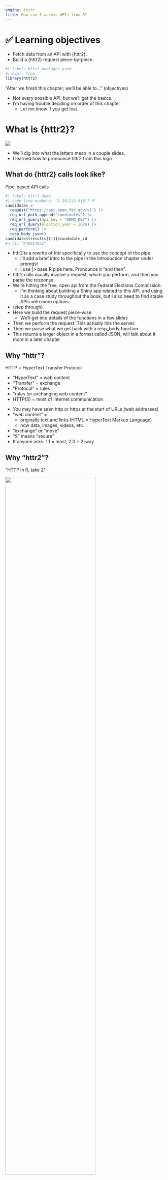 ```yaml
---
engine: knitr
title: How can I access APIs from R?
---
```


# ️✅ Learning objectives

::: nonincremental
-   Fetch data from an API with {httr2}.
-   Build a {httr2} request piece-by-piece.
:::

```r
#| label: httr2-packages-used
#| eval: true
library(httr2)
```

::: notes
"After we finish this chapter, we'll be able to..." (objectives)

-   Not every possible API, but we'll get the basics.
-   I'm having trouble deciding on order of this chapter
    -   Let me know if you get lost.
:::

# What is {httr2}?

![](/images/httr2-logo.png)

::: notes
-   We'll dig into what the letters mean in a couple slides.
-   I learned how to pronounce httr2 from this logo
:::

## What do {httr2} calls look like?

::: fragment
Pipe-based API calls
:::
::: fragment
```r
#| label: httr2-demo
#| code-line-numbers: "1-10|2|3-5|6|7-9"
candidates <- 
  request("https://api.open.fec.gov/v1") |> 
  req_url_path_append("candidates") |> 
  req_url_query(api_key = "DEMO_KEY") |> 
  req_url_query(election_year = 2024) |> 
  req_perform() |> 
  resp_body_json()
candidates$results[[1]]$candidate_id
#> [1] "P40014052"
```
:::

::: notes
-   httr2 is a rewrite of httr specifically to use the concept of the pipe.
    -   I'll add a brief intro to the pipe in the Introduction chapter under prereqs!
    -   I use |> base R pipe here. Pronounce it "and then".
-   httr2 calls usually involve a request, which you perform, and then you parse the response.
-   We're hitting the free, open api from the Federal Elections Commission.
    -   I'm thinking about building a Shiny app related to this API, and using it as a case study throughout the book, but I also need to find stable APIs with more options
-   (step through)
-   Here we build the request piece-wise
    -   We'll get into details of the functions in a few slides
-   Then we perform the request. This actually hits the server.
-   Then we parse what we get back with a resp_body function.
-   This returns a larger object in a format called JSON, will talk about it more in a later chapter
:::

## Why "httr"?

::: fragment
HTTP = HyperText Transfer Protocol

-   "HyperText" = web content
-   "Transfer" = exchange
-   "Protocol" = rules
-   "rules for exchanging web content"
-   HTTP(S) = most of internet communication
:::

::: notes
-   You may have seen http or https at the start of URLs (web addresses)
-   "web content" = 
    -   originally text and links (HTML = HyperText Markup Language)
    -   now data, images, videos, etc.
-   "exchange" or "move"
-   "S" means "secure"
-   If anyone asks: 1.1 = most, 2.0 = 2-way
:::

## Why "httr2"?

::: fragment
"HTTP in R, take 2"
:::
::: fragment
![](/images/httr-reverse-depends.png){width="75%"}
:::

::: notes
-   Complete rewrite. Why? Guesses?
-   Things that depend on httr as of January 22, 2024 (Monday)
-   Couldn't fundamentally change, or these package would all break
:::

## How do I use {httr2}?

::: fragment
`req_*()` functions return `httr2_request` objects
:::

::: fragment
```r
#| code-line-numbers: "1|1-2|2-3|3-5|3,6-7|2,8|1-8"
req_fec <- request("https://api.open.fec.gov/v1")
req_fec_auth <- req_url_query(req_fec, api_key = "DEMO_KEY")
req_candidates <- req_url_path_append(req_fec_auth, "candidates")
candidates_2024 <- req_url_query(req_candidates, election_year = 2024) |> 
  req_perform() |> resp_body_json()
candidates_2022 <- req_url_query(req_candidates, election_year = 2022) |> 
  req_perform() |> resp_body_json()
req_calendar <- req_url_path_append(req_fec_auth, "calendar-dates")
```
:::

::: notes
-   Imagine you're working with an API, like the FEC API
    -   What you'll very often do.
-   We'll go through function specifics in a moment, just soak in the utility of separate objects 
-   This is super important, so let's pause to sink this in
-   I'm going to drink some water while you make sure you have that.
-   If you want to use this API, sign up for your own key at https://api.open.fec.gov/developers/
-   OpenAPI 3.0 description at https://api.apis.guru/v2/specs/fec.gov/1.0/openapi.json
:::

# How do I fetch data with {httr2}?

::: notes
We'll dig into functions to fetch data from an API.
:::

## How can I quickly translate API docs?

-   Docs often have "Try it out" option
    -   [https://api.open.fec.gov/developers/](https://api.open.fec.gov/developers/)
-   Copy the "Curl" block

::: fragment
```r
curl_translate(
  "curl -X 'GET' \
  'https://api.open.fec.gov/v1/candidates/?api_key=DEMO_KEY&office=H'"
)
```
:::

::: fragment
```
request("https://api.open.fec.gov/v1/candidates/") |> 
  req_method("GET") |> 
  req_url_query(
    api_key = "DEMO_KEY",
    office = "H"
  ) |> 
  req_perform()
```
:::

::: notes
-   If you want to use this API, sign up for your own key at that same URL.
-   I edited the given curl to fit
-   This code will usually get you started
-   Now let's clean it up and understand it!
:::

## `request()` & `req_path_append()`

::: fragment
```r
#| code-line-numbers: "1"
request("https://api.open.fec.gov/v1/candidates/") |> 
  req_method("GET") |> 
  req_url_query(
    api_key = "DEMO_KEY",
    office = "H"
  ) |> 
  req_perform()
```
:::

::: fragment
Cleaner: "main" request object + specific path

```r
#| eval: true
#| code-line-numbers: "1|2-3"
req_fec <- request("https://api.open.fec.gov/v1")
req_candidates <- req_fec |> 
  req_url_path_append("candidates")
```
:::

::: fragment
```r
#| eval: true
req_candidates$url
```
:::

::: notes
-   httr2 "thinks" in pieces
-   You don't have to think about the `/`
-   We have to be careful about the "v1" in our request, though!
    -   More on next slide.
:::

## Don't use `req_url_path()`!

::: fragment
```r
#| eval: true
req_path_bad <- req_fec |> 
  req_url_path("candidates")
req_path_bad$url
```
:::

::: fragment
```r
#| eval: true
req_candidates$url
```
:::

::: notes
-   You probably never want `req_url_path()`
-   Notably the help docs don't show an example for this one
:::

## `req_method()`: more later!

::: fragment
```r
#| code-line-numbers: "2"
request("https://api.open.fec.gov/v1/candidates/") |> 
  req_method("GET") |> 
  req_url_query(
    api_key = "DEMO_KEY",
    office = "H"
  ) |> 
  req_perform()
```
:::

::: notes
-   "GET" is default for what we're doing, so we can leave this part out.
-   We don't have to think about it until what's now Chapter 6!
:::


## `req_url_query()`

::: {.fragment style="font-size:0.9em;"}
https://api.open.fec.gov/v1/candidates/***?api_key=DEMO_KEY&office=H***
:::
::: fragment
```r
#| eval: true
#| code-line-numbers: "1|1-5"
req_house <- req_candidates |> 
  req_url_query(
    api_key = "DEMO_KEY",
    office = "H"
  )
```
:::

-   Can add query parameters piecewise, **even before path**!

::: fragment
```r
#| eval: true
#| code-line-numbers: "1|1-2|3-4|5-6"
req_fec_auth <- req_fec |> 
  req_url_query(api_key = "DEMO_KEY")
req_candidates_auth <- req_fec_auth |> 
  req_url_path_append("candidates")
req_house2 <- req_candidates_auth |> 
  req_url_query(office = "H")
```
:::
::: fragment
```r
#| eval: true
identical(req_house$url, req_house2$url)
```
:::

::: notes
-   This is the URL that was in the Curl call
-   "Query" = stuff after "?"
-   Arguments for the endpoint
-   Doesn't automatically set order, so watch out for that.
:::

## `req_url_query(.multi)`

::: fragment
```r
#| eval: true
#| error: true
req_url_query(req_candidates, office = c("H", "S"))
```
:::

::: fragment
`.multi = "explode"`
```r
#| eval: true
req_url_query(req_candidates, office = c("H", "S"), .multi = "explode")$url
```
:::

::: fragment
`.multi = "pipe"`
```r
#| eval: true
req_url_query(req_candidates, office = c("H", "S"), .multi = "pipe")$url
```
:::

::: fragment
`.multi = "comma"`
```r
#| eval: true
req_url_query(req_candidates, office = c("H", "S"), .multi = "comma")$url
```
:::

::: notes
-   APIs often can't handle multiple params with same name
-   default = "error"
-   `.` in `.multi` so it doesn't collide with a parameter named "multi"
-   "explode" to separate them as separate copies of that parameter,
-   "pipe" or "comma" to list them out in same parameter
:::

# More httr2 to come!

-   Chapter 3 "How do I tell the API who I am?
-   Chapter 4 = "How can I process API responses?"
-   Chapter 5 = "How can I get a lot of data from an API?"
-   Chapter 6 = "How can I do other things with APIs?"

::: notes
-   3 = Authentication & other headers
-   4 = Parsing responses
-   5 = Pagination (and other strategies for big responses)
-   6 = Methods (notably POST)
:::

# What do you think?

Please complete this [survey](https://forms.gle/Wk9YWAHybRigfg7e8)!

::: notes
-   https://forms.gle/Wk9YWAHybRigfg7e8
:::
